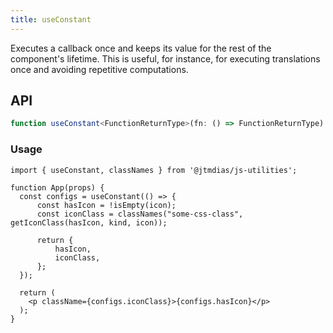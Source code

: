 ```yaml
---
title: useConstant
---
```

Executes a callback once and keeps its value for the rest of the component's lifetime.
This is useful, for instance, for executing translations once and avoiding repetitive computations.

## API

```typescript
function useConstant<FunctionReturnType>(fn: () => FunctionReturnType): FunctionReturnType;
```

### Usage

```tsx
import { useConstant, classNames } from '@jtmdias/js-utilities';

function App(props) {
  const configs = useConstant(() => {
      const hasIcon = !isEmpty(icon);
      const iconClass = classNames("some-css-class", getIconClass(hasIcon, kind, icon));

      return {
          hasIcon,
          iconClass,
      };
  });

  return (
    <p className={configs.iconClass}>{configs.hasIcon}</p>
  );
}
```
